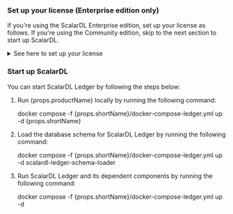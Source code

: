 
<h3>Set up your license (Enterprise edition only)</h3>

If you're using the ScalarDL Enterprise edition, set up your license as follows. If you're using the Community edition, skip to the next section to start up ScalarDL.

<details>
<summary>See here to set up your license</summary>

1. Enable the Docker image for the Enterprise edition in the <code>{props.shortName}/docker-compose-ledger.yml</code> file as follows:

    - Before changing the image (default configuration):

      ```yaml
      services:
        scalardl-ledger:
          image: ghcr.io/scalar-labs/scalardl-ledger:${SCALARDL_VERSION}
          # image: ghcr.io/scalar-labs/scalardl-ledger-byol:${SCALARDL_VERSION}
      ```

    - After changing the image:

      ```yaml
      services:
        scalardl-ledger:
          # image: ghcr.io/scalar-labs/scalardl-ledger:${SCALARDL_VERSION}
          image: ghcr.io/scalar-labs/scalardl-ledger-byol:${SCALARDL_VERSION}
      ```

2. Set your license key for ScalarDL Ledger. In the <code>{props.shortName}/ledger.properties</code> file, replace `<SET_YOUR_LICENSE_KEY>` with your license key. For example:

   ```properties
   ##### PLEASE REPLACE THIS VALUE WITH YOUR LICENSE KEY (ENTERPRISE EDITION ONLY) #####
   scalar.dl.licensing.license_key={"organization_name":"XXXXXXXX","expiration_date_time":"YYYY-MM-DDTHH:mm:SS+TIMEZONE","product_name":"ScalarDL Ledger","product_version":N,"license_type":"trial","signature":"XXXXXXXX"}
   ##### PLEASE REPLACE THIS VALUE WITH YOUR LICENSE KEY (ENTERPRISE EDITION ONLY) #####
   ```

3. To check the license, update the <code>{props.shortName}/docker-compose-ledger.yml</code> file as follows. If you're using a trial license, skip this step.

    - Before changing the certificate file path (default configuration):

      ```yaml
      services:
        scalardl-ledger:
          volumes:
            - ./ledger.properties:/scalar/ledger/ledger.properties.tmpl
            - ../fixture/ledger-key.pem:/scalar/ledger-key.pem
            - ../fixture/trial-license-cert.pem:/scalar/license-cert.pem
            # If you have a commercial license key, you must use `commercial-license-cert.pem` instead of `trial-license-cert.pem`.
            # - ../fixture/commercial-license-cert.pem:/scalar/license-cert.pem
      ```

    - After changing the certificate file path:

      ```yaml
      services:
        scalardl-ledger:
          volumes:
            - ./ledger.properties:/scalar/ledger/ledger.properties.tmpl
            - ../fixture/ledger-key.pem:/scalar/ledger-key.pem
            # - ../fixture/trial-license-cert.pem:/scalar/license-cert.pem
            # If you have a commercial license key, you must use `commercial-license-cert.pem` instead of `trial-license-cert.pem`.
            - ../fixture/commercial-license-cert.pem:/scalar/license-cert.pem
      ```

</details>

<h3>Start up ScalarDL</h3>

You can start ScalarDL Ledger by following the steps below:

1. Run {props.productName} locally by running the following command:

   <CodeBlock language="console">docker compose -f {props.shortName}/docker-compose-ledger.yml up -d {props.shortName}</CodeBlock>

2. Load the database schema for ScalarDL Ledger by running the following command:

   <CodeBlock language="console">docker compose -f {props.shortName}/docker-compose-ledger.yml up -d scalardl-ledger-schema-loader</CodeBlock>

3. Run ScalarDL Ledger and its dependent components by running the following command:

   <CodeBlock language="console">docker compose -f {props.shortName}/docker-compose-ledger.yml up -d</CodeBlock>
